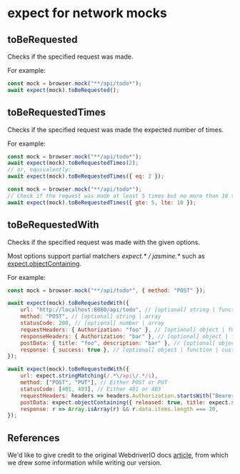 # expect for network mocks

## toBeRequested

Checks if the specified request was made.

For example:

```javascript
const mock = browser.mock("**/api/todo*");
await expect(mock).toBeRequested();
```

## toBeRequestedTimes

Checks if the specified request was made the expected number of times.

For example:

```javascript
const mock = browser.mock("**/api/todo*");
await expect(mock).toBeRequestedTimes(2);
// or, equivalently:
await expect(mock).toBeRequestedTimes({ eq: 2 });
```

```javascript
const mock = browser.mock("**/api/todo*");
// Check if the request was made at least 5 times but no more than 10 times
await expect(mock).toBeRequestedTimes({ gte: 5, lte: 10 });
```

## toBeRequestedWith

Checks if the specified request was made with the given options.

Most options support partial matchers _expect.* / jasmine.*_ such as [expect.objectContaining](https://jestjs.io/docs/expect#expectobjectcontainingobject).

For example:

```javascript
const mock = browser.mock("**/api/todo*", { method: "POST" });

await expect(mock).toBeRequestedWith({
    url: "http://localhost:8080/api/todo", // [optional] string | function | custom matcher
    method: "POST", // [optional] string | array
    statusCode: 200, // [optional] number | array
    requestHeaders: { Authorization: "foo" }, // [optional] object | function | custom matcher
    responseHeaders: { Authorization: "bar" }, // [optional] object | function | custom matcher
    postData: { title: "foo", description: "bar" }, // [optional] object | function | custom matcher
    response: { success: true }, // [optional] object | function | custom matcher
});

await expect(mock).toBeRequestedWith({
    url: expect.stringMatching(/.*\/api\/.*/i),
    method: ["POST", "PUT"], // Either POST or PUT
    statusCode: [401, 403], // Either 401 or 403
    requestHeaders: headers => headers.Authorization.startsWith("Bearer "),
    postData: expect.objectContaining({ released: true, title: expect.stringContaining("foobar") }),
    response: r => Array.isArray(r) && r.data.items.length === 20,
});
```

## References

We'd like to give credit to the original WebdriverIO docs [article](https://webdriver.io/docs/api/expect-webdriverio), from which we drew some information while writing our version.
